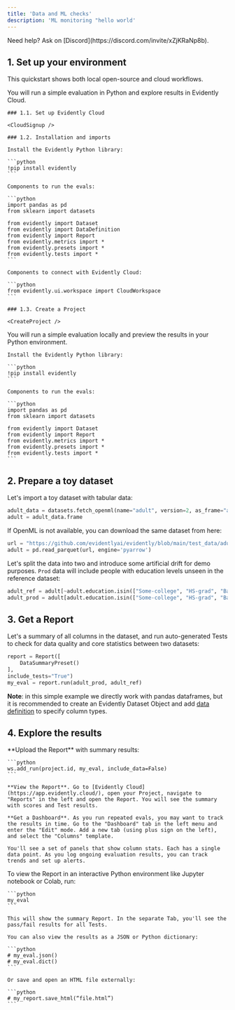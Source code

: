 ```yaml
---
title: 'Data and ML checks'
description: 'ML monitoring "hello world'
---
```



<Info>
Need help? Ask on [Discord](https://discord.com/invite/xZjKRaNp8b).
</Info>

## 1. Set up your environment

This quickstart shows both local open-source and cloud workflows.

<Tabs>
  <Tab title="Evidently Cloud">
    You will run a simple evaluation in Python and explore results in Evidently Cloud.

    ### 1.1. Set up Evidently Cloud

    <CloudSignup />

    ### 1.2. Installation and imports

    Install the Evidently Python library:

    ```python
    !pip install evidently
    ```

    Components to run the evals:

    ```python
    import pandas as pd
    from sklearn import datasets
    
    from evidently import Dataset
    from evidently import DataDefinition
    from evidently import Report
    from evidently.metrics import *
    from evidently.presets import *
    from evidently.tests import *
    ```

    Components to connect with Evidently Cloud:

    ```python
    from evidently.ui.workspace import CloudWorkspace
    ```

    ### 1.3. Create a Project

    <CreateProject />
  </Tab>
  <Tab title="Local">
    You will run a simple evaluation locally and preview the results in your Python environment.

    Install the Evidently Python library:

    ```python
    !pip install evidently
    ```

    Components to run the evals:

    ```python
    import pandas as pd
    from sklearn import datasets
    
    from evidently import Dataset
    from evidently import Report
    from evidently.metrics import *
    from evidently.presets import *
    from evidently.tests import *
    ```
  </Tab>
</Tabs>

## 2. Prepare a toy dataset

Let's import a toy dataset with tabular data:

```python
adult_data = datasets.fetch_openml(name="adult", version=2, as_frame="auto")
adult = adult_data.frame
```

<Accordion title="Have trouble downloading the data?" defaultOpen="false">
  If OpenML is not available, you can download the same dataset from here:

  ```python
  url = "https://github.com/evidentlyai/evidently/blob/main/test_data/adults.parquet?raw=true"
  adult = pd.read_parquet(url, engine='pyarrow')
  ```
</Accordion>

Let's split the data into two and introduce some artificial drift for demo purposes. `Prod` data will include people with education levels unseen in the reference dataset:

```python
adult_ref = adult[~adult.education.isin(["Some-college", "HS-grad", "Bachelors"])]
adult_prod = adult[adult.education.isin(["Some-college", "HS-grad", "Bachelors"])]
```

## 3. Get a Report

Let's a summary of all columns in the dataset, and run auto-generated Tests to check for data quality and core statistics between two datasets:

```python
report = Report([
    DataSummaryPreset()
],
include_tests="True")
my_eval = report.run(adult_prod, adult_ref)
```

**Note**: in this simple example we directly work with pandas dataframes, but it is recommended to create an Evidently Dataset Object and add [data definition](/docs/library/data_definition) to specify column types.

## 4. Explore the results

<Tabs>
  <Tab title="Evidently Cloud">
    **Upload the Report** with summary results:

    ```python
    ws.add_run(project.id, my_eval, include_data=False)
    ```

    **View the Report**. Go to [Evidently Cloud](https://app.evidently.cloud/), open your Project, navigate to "Reports" in the left and open the Report. You will see the summary with scores and Test results.

    **Get a Dashboard**. As you run repeated evals, you may want to track the results in time. Go to the "Dashboard" tab in the left menu and enter the "Edit" mode. Add a new tab (using plus sign on the left), and select the "Columns" template.

    You'll see a set of panels that show column stats. Each has a single data point. As you log ongoing evaluation results, you can track trends and set up alerts.
  </Tab>
  <Tab title="Local">
    To view the Report in an interactive Python environment like Jupyter notebook or Colab, run:

    ```python
    my_eval
    ```

    This will show the summary Report. In the separate Tab, you'll see the pass/fail results for all Tests.

    You can also view the results as a JSON or Python dictionary:

    ```python
    # my_eval.json()
    # my_eval.dict()
    ```

    Or save and open an HTML file externally:

    ```python
    # my_report.save_html(“file.html”)
    ```
  </Tab>
</Tabs>
